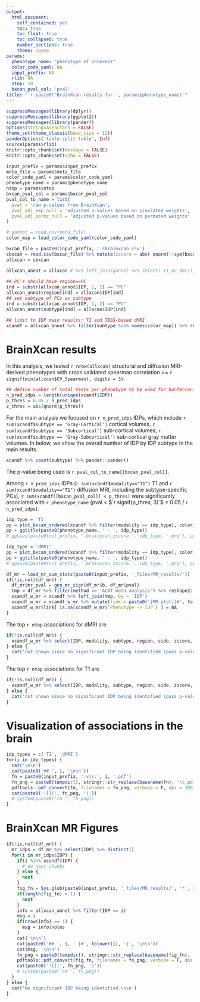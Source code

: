 ```yaml
---
output:
  html_document: 
    self_contained: yes
    toc: true
    toc_float: true
    toc_collapsed: true
    number_sections: true
    theme: cosmo
params:
  phenotype_name: "phenotype of interest"
  color_code_yaml: NA
  input_prefix: NA
  rlib: NA
  ntop: 10
  bxcan_pval_col: 'pval'
title: "`r paste0('BrainXcan results for ', params$phenotype_name)`"
---
```



```r
suppressMessages(library(dplyr))
suppressMessages(library(ggplot2))
suppressMessages(library(pander))
options(stringsAsFactors = FALSE)
theme_set(theme_classic(base_size = 12))
panderOptions('table.split.table', Inf)
source(params$rlib)
knitr::opts_chunk$set(message = FALSE)
knitr::opts_chunk$set(echo = FALSE)
```

```r
input_prefix = params$input_prefix
meta_file = params$meta_file
color_code_yaml = params$color_code_yaml
phenotype_name = params$phenotype_name
ntop = params$ntop
bxcan_pval_col = params$bxcan_pval_col
pval_col_to_name = list(
  pval = 'raw p-values from BrainXcan',
  pval_adj_emp_null = 'adjusted p-values based on simulated weights',
  pval_adj_permz_null = 'adjusted p-values based on permuted weights'
)
```

```r
# gannot = read.csv(meta_file)
color_map = load_color_code_yaml(color_code_yaml)
```

```r
bxcan_file = paste0(input_prefix, '.sbrainxcan.csv')
sbxcan = read.csv(bxcan_file) %>% mutate(zscore = abs( qnorm(!!sym(bxcan_pval_col)/2) ) * sign(bhat))
allxcan = sbxcan
```

```r
allxcan_annot = allxcan # %>% left_join(gannot %>% select(-t1_or_dmri), by = "IDP") 
  
## PC's should have region==PC
ind = substr(allxcan_annot$IDP, 1, 2) == "PC"
allxcan_annot$region[ind] = allxcan$IDP[ind]
## set subtype of PCs as subtype
ind = substr(allxcan_annot$IDP, 1, 2) == "PC"
allxcan_annot$subtype[ind] = allxcan$IDP[ind]

## limit to IDP main results: T1 and TBSS-based dMRI
xcandf = allxcan_annot %>% filter(subtype %in% names(color_map)) %>% rename(side = left_or_right)
```


# BrainXcan results 

In this analysis, we tested `r nrow(allxcan)` structural and diffusion MRI-derived phenotypes with cross validated spearman correlation >= `r signif(min(allxcan$CV_Spearman), digits = 3)`.

```r
## define number of total tests per phenotype to be used for bonferroni correction
n_pred_idps = length(unique(xcandf$IDP))
p_thres = 0.05 / n_pred_idps
z_thres = abs(qnorm(p_thres))
```

For the main analysis we focused on `r n_pred_idps` IDPs, which include `r sum(xcandf$subtype == 'Gray-Cortical')` cortical volumes, `r sum(xcandf$subtype == 'Subcortical')` sub-cortical volumes, `r sum(xcandf$subtype == 'Gray-Subcortical')` sub-cortical gray matter volumes.
In below, we show the overall number of IDP by IDP subtype in the main results.

```r
xcandf %>% count(subtype) %>% pander::pander()
```

The p-value being used is `r pval_col_to_name[[bxcan_pval_col]]`.

Among `r n_pred_idps` IDPs (`r sum(xcandf$modality=="T1")` T1 and `r sum(xcandf$modality=="T1")` diffusion MRI, including the subtype-specific PCs), `r sum(xcandf[[bxcan_pval_col]] < p_thres)` were significantly associated with `r phenotype_name` (pval < $`r signif(p_thres, 3)`$ = 0.05 / `r n_pred_idps`). 

```r
idp_type = 'T1'
pp = plot_bxcan_ordered(xcandf %>% filter(modality == idp_type), color_map, z_thres)
pp + ggtitle(paste0(phenotype_name, ' - ', idp_type))
# ggsave(paste0(out_prefix, '.brainxcan_zscore.', idp_type, '.png'), pp, height = 6, width = 8)
```


```r
idp_type = 'dMRI'
pp = plot_bxcan_ordered(xcandf %>% filter(modality == idp_type), color_map, z_thres)
pp + ggtitle(paste0(phenotype_name, ' - ', idp_type))
# ggsave(paste0(out_prefix, '.brainxcan_zscore.', idp_type, '.png'), pp, height = 6, width = 8)
```

```r
df_mr = load_mr_sum_stats(paste0(input_prefix, '_files/MR_results/'))
if(!is.null(df_mr)) {
  df_mr$mr_pval = gen_mr_sign(df_mr$b, df_mr$pval)
  tmp = df_mr %>% filter(method == 'ACAT meta-analysis') %>% reshape2::dcast(IDP ~ direction, value.var = 'pval')
  xcandf_w_mr = xcandf %>% left_join(tmp, by = 'IDP') 
  xcandf_w_mr = xcandf_w_mr %>% mutate(link = paste0('[MR plot](#', tolower(IDP), ')'))
  xcandf_w_mr$link[ is.na(xcandf_w_mr$`Phenotype -> IDP`) ] = NA
}
```

The top `r ntop` associations for dMRI are 
```r
if(!is.null(df_mr)) {
  xcandf_w_mr %>% select(IDP, modality, subtype, region, side, zscore, !!sym(bxcan_pval_col), `IDP -> Phenotype`, `Phenotype -> IDP`, link) %>% filter(!!sym(bxcan_pval_col) < p_thres) %>% filter(modality=="dMRI") %>% arrange(!!sym(bxcan_pval_col)) %>% select(-modality) %>% head(ntop) %>% pander
} else {
  cat('not shown since no significant IDP being identified (pass p-value cutoff).\n\n')
}
```

The top `r ntop` associations for T1 are 
```r
if(!is.null(df_mr)) {
  xcandf_w_mr %>% select(IDP, modality, subtype, region, side, zscore, !!sym(bxcan_pval_col), `IDP -> Phenotype`, `Phenotype -> IDP`, link) %>% filter(!!sym(bxcan_pval_col) < p_thres) %>% filter(modality == "T1") %>% arrange(!!sym(bxcan_pval_col)) %>% select(-modality) %>% head(ntop) %>% pander
} else {
  cat('not shown since no significant IDP being identified (pass p-value cutoff).\n\n')
}
```

# Visualization of associations in the brain

```r
idp_types = c('T1', 'dMRI')
for(i in idp_types) {
  cat('\n\n')
  cat(paste0('## ', i, '\n\n'))
  fn = paste0(input_prefix, '.vis.', i, '.pdf')
  fn_png = paste0(tempdir(), stringr::str_replace(basename(fn), '\\.pdf', '\\.png'))
  pdftools::pdf_convert(fn, filenames = fn_png, verbose = F, dpi = 300)
  cat(paste0('![](', fn_png, ')'))
  # system(paste0('rm ', fn_png))
}
```

# BrainXcan MR Figures

```r
if(!is.null(df_mr)) {
  mr_idps = df_mr %>% select(IDP) %>% distinct()
  for(i in mr_idps$IDP) {
    if(i %in% xcandf$IDP) {
      # do next chunks
    } else {
      next
    }
    fig_fn = Sys.glob(paste0(input_prefix, '_files/MR_results/', '*', i, '.MR_vis.pdf'))
    if(length(fig_fn) > 1) {
      next
    }
    info = allxcan_annot %>% filter(IDP == i)
    msg = i
    if(nrow(info) == 1) {
      msg = info$notes
    }
    cat('\n\n')
    cat(paste0('## ', i, ' {#', tolower(i), '}', '\n\n'))
    cat(msg, '\n\n')
    fn_png = paste0(tempdir(), stringr::str_replace(basename(fig_fn), '\\.pdf', '\\.png'))
    pdftools::pdf_convert(fig_fn, filenames = fn_png, verbose = F, dpi = 200)
    cat(paste0('![](', fn_png, ')'))
    # system(paste0('rm ', fn_png))
  }
} else {
  cat('No significant IDP being identified.\n\n')
}
```
